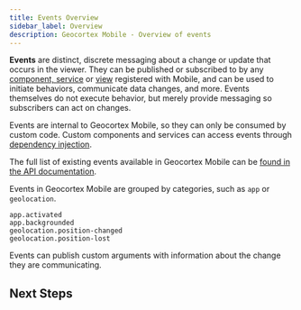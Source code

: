 ```yaml
---
title: Events Overview
sidebar_label: Overview
description: Geocortex Mobile - Overview of events
---
```



**Events** are distinct, discrete messaging about a change or update that occurs in the viewer. They can be published or subscribed to by any [component, service](configuration-components-services.mdx) or [view](tutorial-implement-component-with-ui.mdx#use-xaml-to-define-your-ui) registered with Mobile, and can be used to initiate behaviors, communicate data changes, and more. Events themselves do not execute behavior, but merely provide messaging so subscribers can act on changes.

Events are internal to Geocortex Mobile, so they can only be consumed by custom code. Custom components and services can access events through [dependency injection](TODO-link).

The full list of existing events available in Geocortex Mobile can be [found in the API documentation](api-commands-operations-events.mdx#events).

Events in Geocortex Mobile are grouped by categories, such as `app` or `geolocation`.

```
app.activated
app.backgrounded
geolocation.position-changed
geolocation.position-lost
```

Events can publish custom arguments with information about the change they are communicating.

## Next Steps

<UseCaseContainer>
    <UseCaseCard
        title="Subscribing to Existing Events"
        description="Learn how to subscribe to an existing event"
        link="tutorial-events-subscribe"
    />
    <UseCaseCard
        title="Events API"
        description="Check out the full list of Events available in Geocortex Web"
        link="api-commands-operations-events#events"
    />
    <UseCaseCard
        title="Implementing Custom Events"
        description="Learn how to implement a custom Event."
        link="sdk-events-reference#creating-custom-events"
    />
</UseCaseContainer>
